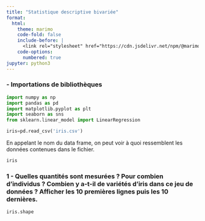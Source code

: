 ```yaml
---
title: "Statistique descriptive bivariée"
format:
  html:
    theme: marimo
    code-fold: false
    include-before: |
      <link rel="stylesheet" href="https://cdn.jsdelivr.net/npm/@marimo-team/frontend@0.11.14-dev6/dist/assets/index-BvR4Kvfh.css" crossorigin="anonymous">
    code-options:
      numbered: true
jupyter: python3
---
```


### - Importations de bibliothèques
```python
import numpy as np
import pandas as pd
import matplotlib.pyplot as plt
import seaborn as sns
from sklearn.linear_model import LinearRegression 
```

```python
iris=pd.read_csv('iris.csv')
```

En appelant le nom du data frame, on peut voir à quoi ressemblent les données contenues dans le fichier.

```python
iris
```

### 1 - Quelles quantités sont mesurées ? Pour combien d'individus ? Combien y a-t-il de variétés d'iris dans ce jeu de données ? Afficher les 10 premières lignes puis les 10 dernières.

```python
iris.shape
```
```python

```
```python

```
```python

```
```python

```
```python

```
```python

```
```python

```
```python

```
```python

```

```python

```
```python

```
```python

```

```python

```
```python

```